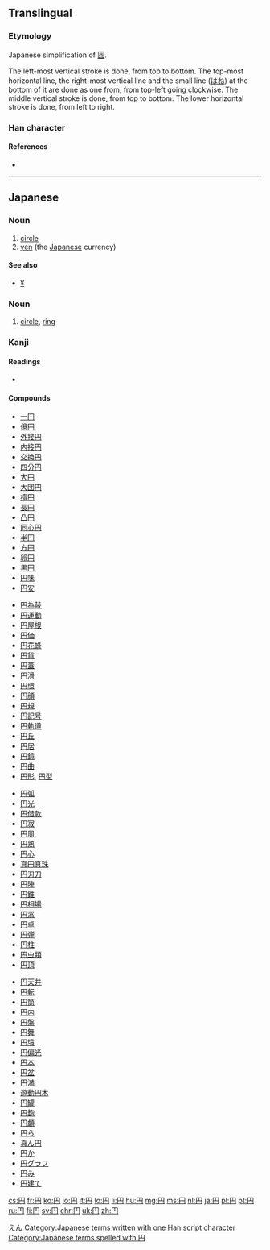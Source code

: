 {{also|圓|圆}}<!-- may be replaced by zh-forms -->
==Translingual==
{{stroke order|type=jbw}}

===Etymology===
Japanese simplification of [[圓]].

The left-most vertical stroke is done, from top to bottom. The top-most horizontal line, the right-most vertical line and the small line ([[はね]]) at the bottom of it are done as one from, from top-left going clockwise.  The middle vertical stroke is done, from top to bottom.  The lower horizontal stroke is done, from left to right.

===Han character===
{{Han char|rn=13|rad=冂|as=02|sn=4|four=|canj=月中一 (BLM)|ids=⿵[[冂]][[丄]]}}

====References====
* {{Han ref|kx=0128.351|dkj=01513|dj=0289.170|hdz=10096.180|uh=5186|ud=20870}}

----

==Japanese==

===Noun===
{{ja-noun|えん|hhira=ゑん|kyu=圓}}

# [[circle]]
# [[yen]] (the [[Japanese]] currency)

====See also====
* [[¥]]

===Noun===
{{ja-noun|まる}}

# [[circle]], [[ring]]

===Kanji===
{{ja-kanji|grade=1|rs=冂02|style=s|kyu=圓}}

====Readings====
* {{ja-readings|goon=[[おん]] (on)|kanon=[[えん]] (en)|kun=[[まる]] (maru), [[まるい]] ([[円い]]), marui|nadzuke=[[まどか]] (madoka)}}

====Compounds====
{{der-top}}
{{top4}}
* [[一円]]
* [[億円]]
* [[外接円]]
* [[内接円]]
* [[交換円]]
* [[四分円]]
* [[大円]]
* [[大団円]]
* [[楕円]]
* [[長円]]
* [[凸円]]
* [[同心円]]
* [[半円]]
* [[方円]]
* [[卵円]]
* [[黒円]]
* [[円味]]
* [[円安]]
{{mid4}}
* [[円為替]]
* [[円運動]]
* [[円屋根]]
* [[円価]]
* [[円花蜂]]
* [[円貨]]
* [[円蓋]]
* [[円滑]]
* [[円環]]
* [[円顔]]
* [[円規]]
* [[円記号]]
* [[円軌道]]
* [[円丘]]
* [[円居]]
* [[円鏡]]
* [[円曲]]
* [[円形]], [[円型]]
{{mid4}}
* [[円弧]]
* [[円光]]
* [[円借款]]
* [[円寂]]
* [[円周]]
* [[円熟]]
* [[円心]]
* [[真円真珠]]
* [[円刃刀]]
* [[円陣]]
* [[円錐]]
* [[円相場]]
* [[円窓]]
* [[円卓]]
* [[円弾]]
* [[円柱]]
* [[円虫類]]
* [[円頂]]
{{mid4}}
* [[円天井]]
* [[円転]]
* [[円筒]]
* [[円内]]
* [[円盤]]
* [[円舞]]
* [[円墳]]
* [[円偏光]]
* [[円本]]
* [[円盆]]
* [[円満]]
* [[遊動円木]]
* [[円罐]]
* [[円鉋]]
* [[円顱]]
* [[円ら]]
* [[真ん円]]
* [[円か]]
* [[円グラフ]]
* [[円み]]
* [[円建て]]
{{bottom}}
{{der-bottom}}

[[Category:ja:Currency|えん]]
[[Category:Japanese terms written with one Han script character]]
[[Category:Japanese terms spelled with 円]]

[[cs:円]]
[[fr:円]]
[[ko:円]]
[[io:円]]
[[it:円]]
[[lo:円]]
[[li:円]]
[[hu:円]]
[[mg:円]]
[[ms:円]]
[[nl:円]]
[[ja:円]]
[[pl:円]]
[[pt:円]]
[[ru:円]]
[[fi:円]]
[[sv:円]]
[[chr:円]]
[[uk:円]]
[[zh:円]]